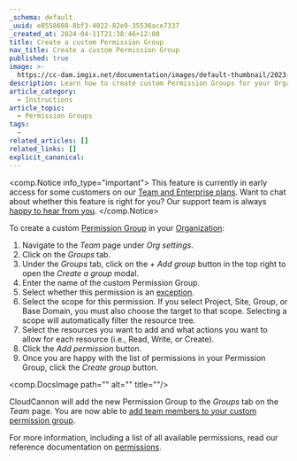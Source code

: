 ```yaml
---
_schema: default
_uuid: e8558608-8bf3-4022-82e9-35536ace7337
_created_at: 2024-04-11T21:38:46+12:00
title: Create a custom Permission Group
nav_title: Create a custom Permission Group
published: true
image: >-
  https://cc-dam.imgix.net/documentation/images/default-thumbnail/2023-Q4/CloudCannon-Documentation-Thumbnail.png
description: Learn how to create custom Permission Groups for your Organization.
article_category:
  - Instructions
article_topic:
  - Permission Groups
tags:
  -
related_articles: []
related_links: []
explicit_canonical:
---
```

<comp.Notice info_type="important">
  This feature is currently in early access for some customers on our [Team and Enterprise plans](/pricing/). Want to chat about whether this feature is right for you? Our support team is always [happy to hear from you]().
</comp.Notice>

To create a custom [Permission Group](/documentation/articles/what-are-permission-groups/) in your [Organization](/documentation/articles/what-is-an-organization/):

1. Navigate to the *Team* page under *Org settings*.
2. Click on the *Groups* tab.
3. Under the *Groups* tab, click on the *\+ Add group* button in the top right to open the *Create a group* modal.
4. Enter the name of the custom Permission Group.
5. Select whether this permission is an <a href="https://real-violin.cloudvent.net/documentation/articles/what-are-custom-permission-groups/#exceptions" target="_blank" rel="noopener">exception</a>.
6. Select the scope for this permission. If you select Project, Site, Group, or Base Domain, you must also choose the target to that scope. Selecting a scope will automatically filter the resource tree.
7. Select the resources you want to add and what actions you want to allow for each resource (i.e., Read, Write, or Create).
8. Click the *Add permission* button.
9. Once you are happy with the list of permissions in your Permission Group, click the *Create group* button.

<comp.DocsImage path="" alt="" title=""/>

CloudCannon will add the new Permission Group to the *Groups* tab on the *Team* page. You are now able to [add team members to your custom permission group](/documentation/articles/add-a-team-member-to-a-permission-group/).

For more information, including a list of all available permissions, read our reference documentation on [permissions](/documentation/articles/permissions-reference/).